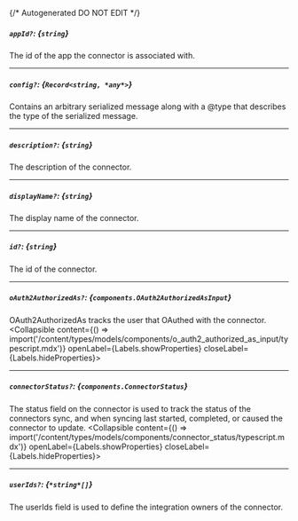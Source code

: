 {/* Autogenerated DO NOT EDIT  */}

##### `appId?`: *{`string`}*
The id of the app the connector is associated with.

---
##### `config?`: *{`Record<string, *any*>`}*
Contains an arbitrary serialized message along with a \@type that describes the type of the serialized message.

---
##### `description?`: *{`string`}*
The description of the connector.

---
##### `displayName?`: *{`string`}*
The display name of the connector.

---
##### `id?`: *{`string`}*
The id of the connector.

---
##### `oAuth2AuthorizedAs?`: *{`components.OAuth2AuthorizedAsInput`}*
OAuth2AuthorizedAs tracks the user that OAuthed with the connector.
<Collapsible content={() => import('/content/types/models/components/o_auth2_authorized_as_input/typescript.mdx')} openLabel={Labels.showProperties} closeLabel={Labels.hideProperties}>
</Collapsible>

---
##### `connectorStatus?`: *{`components.ConnectorStatus`}*
The status field on the connector is used to track the status of the connectors sync, and when syncing last started, completed, or caused the connector to update.
<Collapsible content={() => import('/content/types/models/components/connector_status/typescript.mdx')} openLabel={Labels.showProperties} closeLabel={Labels.hideProperties}>
</Collapsible>

---
##### `userIds?`: *{`*string*[]`}*
The userIds field is used to define the integration owners of the connector.


